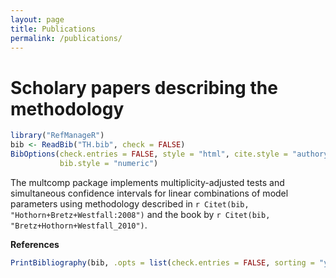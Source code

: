 ---
layout: page
title: Publications
permalink: /publications/
---

Scholary papers describing the methodology
========================================================

```{r setup, include = FALSE, cache = FALSE}
library("RefManageR")
bib <- ReadBib("TH.bib", check = FALSE)
BibOptions(check.entries = FALSE, style = "html", cite.style = "authoryear",
           bib.style = "numeric")
```
The multcomp package implements multiplicity-adjusted tests and simultaneous
confidence intervals for linear combinations of model parameters using
methodology described in `r Citet(bib, "Hothorn+Bretz+Westfall:2008")`
and the book by `r Citet(bib, "Bretz+Hothorn+Westfall_2010")`.

**References**

```{r results = "asis", echo = FALSE}
PrintBibliography(bib, .opts = list(check.entries = FALSE, sorting = "ynt"))
```
